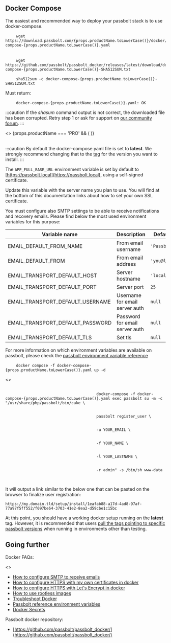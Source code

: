 
## Docker Compose

The easiest and recommended way to deploy your passbolt stack is to use docker-compose.


<Incrementor title="Download our docker-compose.yml example file" />

<pre className="prism-code language-bash">
    <code>wget https://download.passbolt.com/{props.productName.toLowerCase()}/docker/docker-compose-{props.productName.toLowerCase()}.yaml</code>
    <br />
    <code>wget https://github.com/passbolt/passbolt_docker/releases/latest/download/docker-compose-{props.productName.toLowerCase()}-SHA512SUM.txt</code>
</pre>

<Incrementor title="Ensure the file has not been corrupted by verifying its shasum" />

<pre className="prism-code language-bash">
    <code>sha512sum -c docker-compose-{props.productName.toLowerCase()}-SHA512SUM.txt</code>
</pre>

Must return:

<pre className="prism-code language-bash">
    <code>docker-compose-{props.productName.toLowerCase()}.yaml: OK</code>
</pre>

:::caution
If the <i>shasum</i> command output is not correct, the downloaded file has been corrupted. Retry step 1 or ask for support on <a href='https://community.passbolt.com'>our community forum</a>.
:::

<div>
    <>
    {props.productName === 'PRO' && (
        <Incrementor title="Create a subscription_key.txt file containing your subscription key."/>
        )}
    </>
</div>

<br />

<Incrementor productName={props.productName} title="Configure environment variables in docker-compose-{productName}.yaml file to customize your instance." />

:::caution
By default the docker-compose.yaml file is set to **latest**. We strongly recommend changing that to the [tag](https://hub.docker.com/r/passbolt/passbolt/tags) for the version you want to install.
:::

The `APP_FULL_BASE_URL` environment variable is set by default to [https://passbolt.local](https://passbolt.local), using a self-signed certificate.

Update this variable with the server name you plan to use. You will find at the bottom of this documentation links about how to set your own SSL certificate.

You must configure also SMTP settings to be able to receive notifications and recovery emails. Please find below
the most used environment variables for this purpose:

| Variable name                    | Description                    | Default value     |
|----------------------------------|--------------------------------|-------------------|
| EMAIL_DEFAULT_FROM_NAME          | From email username            | `'Passbolt'`      |
| EMAIL_DEFAULT_FROM               | From email address             | `'you@localhost'` |
| EMAIL_TRANSPORT_DEFAULT_HOST     | Server hostname                | `'localhost'`     |
| EMAIL_TRANSPORT_DEFAULT_PORT     | Server port                    | `25`              |
| EMAIL_TRANSPORT_DEFAULT_USERNAME | Username for email server auth | `null`            |
| EMAIL_TRANSPORT_DEFAULT_PASSWORD | Password for email server auth | `null`            |
| EMAIL_TRANSPORT_DEFAULT_TLS      | Set tls                        | `null`            |

For more information on which environment variables are available on passbolt, please check the [passbolt environment variable reference](https://help.passbolt.com/configure/environment/reference.html)

<Incrementor title="Start your containers" />


<pre className="prism-code language-bash">
    <code>docker compose -f docker-compose-{props.productName.toLowerCase()}.yaml up -d</code>
</pre>


<Incrementor title="Create first admin user" />

<div>
    <>
        <pre className="prism-code language-bash">
            <code>
                                        docker-compose -f docker-compose-{props.productName.toLowerCase()}.yaml exec passbolt su -m -c "/usr/share/php/passbolt/bin/cake \
                <br/>
                                        passbolt register_user \
                <br />
                                        -u YOUR_EMAIL \
                <br />
                                        -f YOUR_NAME \
                <br />
                                        -l YOUR_LASTNAME \
                <br />
                                        -r admin" -s /bin/sh www-data
            </code>
        </pre>
    </>
</div>

It will output a link similar to the below one that can be pasted on the browser to finalize user registration:

```
https://my.domain.tld/setup/install/1eafab88-a17d-4ad8-97af-77a97f5ff552/f097be64-3703-41e2-8ea2-d59cbe1c15bc
```

At this point, you should have a working docker setup running on the **latest** tag. However, it is recommended that users [pull the tags pointing to specific passbolt versions](https://hub.docker.com/r/passbolt/passbolt/tags) when running in environments other than testing.

## Going further

Docker FAQs:

<div>
    <>
    <ul>
        <li><a href={`https://help.passbolt.com/configure/email/setup`}>How to configure SMTP to receive emails</a></li>
        <li><a href={`https://help.passbolt.com/configure/https/${props.productName}/docker/manual.html`}>How to configure HTTPS with my own certificates in docker</a></li>
        <li><a href={`https://help.passbolt.com/configure/https/${props.productName}/docker/auto.html`}>How to configure HTTPS with Let's Encrypt in docker</a></li>
        <li><a href={`https://help.passbolt.com/faq/hosting/how-to-use-rootless-images`}>How to use rootless images</a></li>
        <li><a href={`https://help.passbolt.com/faq/hosting/troubleshoot-docker`}>Troubleshoot Docker</a></li>
        <li><a href={`https://help.passbolt.com/configure/environment/reference.html`}>Passbolt reference environment variables</a></li>
        <li><a href={`https://help.passbolt.com/faq/hosting/docker-secrets`}>Docker Secrets</a></li>
    </ul>
    </>
</div>

Passbolt docker repository:

* [https://github.com/passbolt/passbolt_docker/](https://github.com/passbolt/passbolt_docker/)
